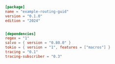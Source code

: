 
```toml  title="routing-guid/Cargo.toml"
[package]
name = "example-routing-guid"
version = "0.1.0"
edition = "2024"


[dependencies]
regex = "1"
salvo = { version = "0.80.0" }
tokio = { version = "1", features = ["macros"] }
tracing = "0.1"
tracing-subscriber = "0.3"

```